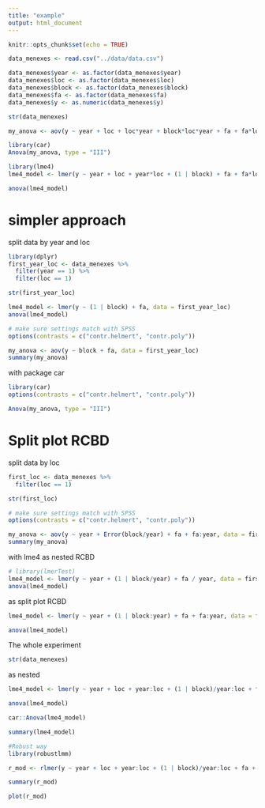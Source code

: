 ```yaml
---
title: "example"
output: html_document
---
```


```r
knitr::opts_chunk$set(echo = TRUE)
```

```r
data_menexes <- read.csv("../data/data.csv")

data_menexes$year <- as.factor(data_menexes$year)
data_menexes$loc <- as.factor(data_menexes$loc)
data_menexes$block <- as.factor(data_menexes$block)
data_menexes$fa <- as.factor(data_menexes$fa)
data_menexes$y <- as.numeric(data_menexes$y)

str(data_menexes)
```

```r
my_anova <- aov(y ~ year + loc + loc*year + block*loc*year + fa + fa*loc+ fa*year + fa*loc*year, data = data_menexes)
```

```r
library(car)
Anova(my_anova, type = "III")
```

```r
library(lme4)
lme4_model <- lmer(y ~ year + loc + year*loc + (1 | block) + fa + fa*loc + fa*year + fa*loc*year, data = data_menexes)
```

```r
anova(lme4_model)
```

# simpler approach

split data by year and loc
```r
library(dplyr)
first_year_loc <- data_menexes %>% 
  filter(year == 1) %>% 
  filter(loc == 1)

str(first_year_loc)
```

```r
lme4_model <- lmer(y ~ (1 | block) + fa, data = first_year_loc)
anova(lme4_model)
```


```r
# make sure settings match with SPSS
options(contrasts = c("contr.helmert", "contr.poly"))

my_anova <- aov(y ~ block + fa, data = first_year_loc)
summary(my_anova)
```
with package car
```r
library(car)
options(contrasts = c("contr.helmert", "contr.poly"))

Anova(my_anova, type = "III")
```

# Split plot RCBD
split data by loc
```r
first_loc <- data_menexes %>% 
  filter(loc == 1)

str(first_loc)
```

```r
# make sure settings match with SPSS
options(contrasts = c("contr.helmert", "contr.poly"))

my_anova <- aov(y ~ year + Error(block/year) + fa + fa:year, data = first_loc)
summary(my_anova)
```

with lme4
as nested RCBD
```r
# library(lmerTest)
lme4_model <- lmer(y ~ year + (1 | block/year) + fa / year, data = first_loc)
anova(lme4_model)
```

as split plot RCBD
```r
lme4_model <- lmer(y ~ year + (1 | block:year) + fa + fa:year, data = first_loc)

anova(lme4_model)
```

The whole experiment
```r
str(data_menexes)
```

as nested
```r
lme4_model <- lmer(y ~ year + loc + year:loc + (1 | block)/year:loc + fa + fa/year + fa/loc + fa/year:loc, data = data_menexes, REML = TRUE)

anova(lme4_model)

car::Anova(lme4_model)
```

```r
summary(lme4_model)
```

```r
#Robust way
library(robustlmm)

r_mod <- rlmer(y ~ year + loc + year:loc + (1 | block)/year:loc + fa + fa/year + fa/loc + fa/year:loc, data = data_menexes)

summary(r_mod)
```



```r
plot(r_mod)
```

